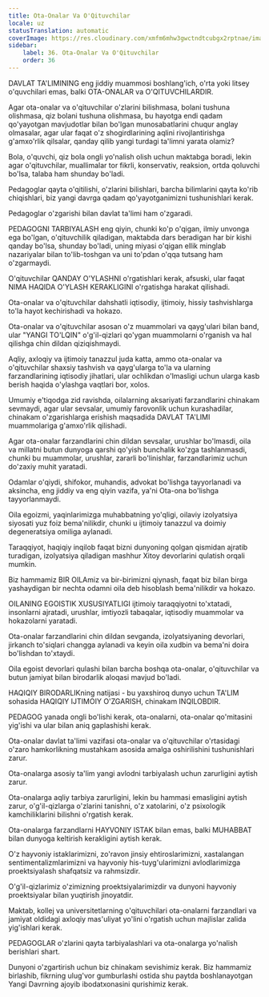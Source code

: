 ```yaml
---
title: Ota-Onalar Va O'Qituvchilar
locale: uz
statusTranslation: automatic
coverImage: https://res.cloudinary.com/xmfm6mhw3gwctndtcubgx2rptnae/image/upload/v1740337243/small_cover_educacion_fundamental_a051170f1c.webp
sidebar:
    label: 36. Ota-Onalar Va O'Qituvchilar
    order: 36
---
```

DAVLAT TA'LIMINING eng jiddiy muammosi boshlang'ich, o'rta yoki litsey o'quvchilari emas, balki OTA-ONALAR va O'QITUVCHILARDIR.

Agar ota-onalar va o'qituvchilar o'zlarini bilishmasa, bolani tushuna olishmasa, qiz bolani tushuna olishmasa, bu hayotga endi qadam qo'yayotgan mavjudotlar bilan bo'lgan munosabatlarini chuqur anglay olmasalar, agar ular faqat o'z shogirdlarining aqlini rivojlantirishga g'amxo'rlik qilsalar, qanday qilib yangi turdagi ta'limni yarata olamiz?

Bola, o'quvchi, qiz bola ongli yo'nalish olish uchun maktabga boradi, lekin agar o'qituvchilar, muallimalar tor fikrli, konservativ, reaksion, ortda qoluvchi bo'lsa, talaba ham shunday bo'ladi.

Pedagoglar qayta o'qitilishi, o'zlarini bilishlari, barcha bilimlarini qayta ko'rib chiqishlari, biz yangi davrga qadam qo'yayotganimizni tushunishlari kerak.

Pedagoglar o'zgarishi bilan davlat ta'limi ham o'zgaradi.

PEDAGOGNI TARBIYALASH eng qiyin, chunki ko'p o'qigan, ilmiy unvonga ega bo'lgan, o'qituvchilik qiladigan, maktabda dars beradigan har bir kishi qanday bo'lsa, shunday bo'ladi, uning miyasi o'qigan ellik minglab nazariyalar bilan to'lib-toshgan va uni to'pdan o'qqa tutsang ham o'zgarmaydi.

O'qituvchilar QANDAY O'YLASHNI o'rgatishlari kerak, afsuski, ular faqat NIMA HAQIDA O'YLASH KERAKLIGINI o'rgatishga harakat qilishadi.

Ota-onalar va o'qituvchilar dahshatli iqtisodiy, ijtimoiy, hissiy tashvishlarga to'la hayot kechirishadi va hokazo.

Ota-onalar va o'qituvchilar asosan o'z muammolari va qayg'ulari bilan band, ular "YANGI TO'LQIN" o'g'il-qizlari qo'ygan muammolarni o'rganish va hal qilishga chin dildan qiziqishmaydi.

Aqliy, axloqiy va ijtimoiy tanazzul juda katta, ammo ota-onalar va o'qituvchilar shaxsiy tashvish va qayg'ularga to'la va ularning farzandlarining iqtisodiy jihatlari, ular ochlikdan o'lmasligi uchun ularga kasb berish haqida o'ylashga vaqtlari bor, xolos.

Umumiy e'tiqodga zid ravishda, oilalarning aksariyati farzandlarini chinakam sevmaydi, agar ular sevsalar, umumiy farovonlik uchun kurashadilar, chinakam o'zgarishlarga erishish maqsadida DAVLAT TA'LIMI muammolariga g'amxo'rlik qilishadi.

Agar ota-onalar farzandlarini chin dildan sevsalar, urushlar bo'lmasdi, oila va millatni butun dunyoga qarshi qo'yish bunchalik ko'zga tashlanmasdi, chunki bu muammolar, urushlar, zararli bo'linishlar, farzandlarimiz uchun do'zaxiy muhit yaratadi.

Odamlar o'qiydi, shifokor, muhandis, advokat bo'lishga tayyorlanadi va aksincha, eng jiddiy va eng qiyin vazifa, ya'ni Ota-ona bo'lishga tayyorlanmaydi.

Oila egoizmi, yaqinlarimizga muhabbatning yo'qligi, oilaviy izolyatsiya siyosati yuz foiz bema'nilikdir, chunki u ijtimoiy tanazzul va doimiy degeneratsiya omiliga aylanadi.

Taraqqiyot, haqiqiy inqilob faqat bizni dunyoning qolgan qismidan ajratib turadigan, izolyatsiya qiladigan mashhur Xitoy devorlarini qulatish orqali mumkin.

Biz hammamiz BIR OILAmiz va bir-birimizni qiynash, faqat biz bilan birga yashaydigan bir nechta odamni oila deb hisoblash bema'nilikdir va hokazo.

OILANING EGOISTIK XUSUSIYATLIGI ijtimoiy taraqqiyotni to'xtatadi, insonlarni ajratadi, urushlar, imtiyozli tabaqalar, iqtisodiy muammolar va hokazolarni yaratadi.

Ota-onalar farzandlarini chin dildan sevganda, izolyatsiyaning devorlari, jirkanch to'siqlari changga aylanadi va keyin oila xudbin va bema'ni doira bo'lishdan to'xtaydi.

Oila egoist devorlari qulashi bilan barcha boshqa ota-onalar, o'qituvchilar va butun jamiyat bilan birodarlik aloqasi mavjud bo'ladi.

HAQIQIY BIRODARLIKning natijasi - bu yaxshiroq dunyo uchun TA'LIM sohasida HAQIQIY IJTIMOIY O'ZGARISH, chinakam INQILOBDIR.

PEDAGOG yanada ongli bo'lishi kerak, ota-onalarni, ota-onalar qo'mitasini yig'ishi va ular bilan aniq gaplashishi kerak.

Ota-onalar davlat ta'limi vazifasi ota-onalar va o'qituvchilar o'rtasidagi o'zaro hamkorlikning mustahkam asosida amalga oshirilishini tushunishlari zarur.

Ota-onalarga asosiy ta'lim yangi avlodni tarbiyalash uchun zarurligini aytish zarur.

Ota-onalarga aqliy tarbiya zarurligini, lekin bu hammasi emasligini aytish zarur, o'g'il-qizlarga o'zlarini tanishni, o'z xatolarini, o'z psixologik kamchiliklarini bilishni o'rgatish kerak.

Ota-onalarga farzandlarni HAYVONIY ISTAK bilan emas, balki MUHABBAT bilan dunyoga keltirish kerakligini aytish kerak.

O'z hayvoniy istaklarimizni, zo'ravon jinsiy ehtiroslarimizni, xastalangan sentimentalizmlarimizni va hayvoniy his-tuyg'ularimizni avlodlarimizga proektsiyalash shafqatsiz va rahmsizdir.

O'g'il-qizlarimiz o'zimizning proektsiyalarimizdir va dunyoni hayvoniy proektsiyalar bilan yuqtirish jinoyatdir.

Maktab, kollej va universitetlarning o'qituvchilari ota-onalarni farzandlari va jamiyat oldidagi axloqiy mas'uliyat yo'lini o'rgatish uchun majlislar zalida yig'ishlari kerak.

PEDAGOGLAR o'zlarini qayta tarbiyalashlari va ota-onalarga yo'nalish berishlari shart.

Dunyoni o'zgartirish uchun biz chinakam sevishimiz kerak. Biz hammamiz birlashib, fikrning ulug'vor gumburlashi ostida shu paytda boshlanayotgan Yangi Davrning ajoyib ibodatxonasini qurishimiz kerak.


